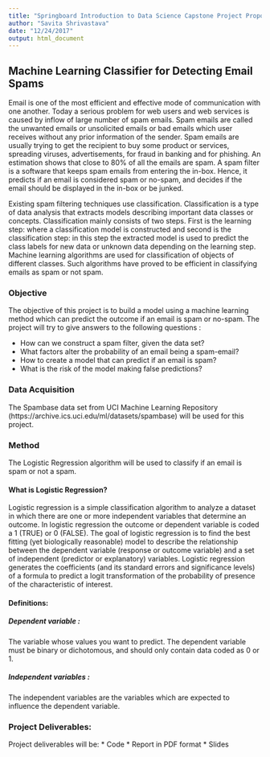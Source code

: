 ```yaml
---
title: "Springboard Introduction to Data Science Capstone Project Proposal"
author: "Savita Shrivastava"
date: "12/24/2017"
output: html_document
---
```



## Machine Learning Classifier for Detecting Email Spams


Email is one of the most efficient and effective mode of communication with one another. Today a serious problem for web users and web services is caused by inflow of large number of spam emails. Spam emails are called the unwanted emails or unsolicited emails or bad emails which user receives without any prior information of the sender. Spam emails are usually trying to get the recipient to buy some product or services, spreading viruses, advertisements, for fraud in banking and for phishing. An estimation shows that close to 80% of all the emails are spam. 
A spam filter is a software that keeps spam emails from entering the in-box. Hence, it predicts if an email is considered spam or no-spam, and decides if the email should be displayed in the in-box or be junked. 

Existing spam filtering techniques use classification. Classification is a type of data analysis that extracts models describing important data classes or concepts. Classification mainly consists of two steps. First is the learning step: where a classification model is constructed and second is the classification step: in this step the extracted model is used to predict the class labels for new data or unknown data depending on the learning step. Machine learning algorithms are used for classification of objects of different classes. Such algorithms have proved to be efficient in classifying emails as spam or not spam. 

### Objective
The objective of this project is to build a model using a machine learning method which can predict the outcome if an email is spam or no-spam. The project will try to give answers to the following questions :

 * How can we construct a spam filter, given the data set? 
 * What factors alter the probability of an email being a spam-email?
 * How to create a model that can predict if an email is spam? 
 * What is the risk of the model making false predictions?

### Data Acquisition
The Spambase data set from UCI Machine Learning Repository (https://archive.ics.uci.edu/ml/datasets/spambase) will be used for this project.

### Method
The Logistic Regression algorithm will be used to classify if an email is spam or not a spam. 

#### What is Logistic Regression?

Logistic regression is a simple classification algorithm to analyze a dataset in which there are one or more independent variables that determine an outcome.  In logistic regression the outcome or dependent variable is coded a 1 (TRUE) or 0 (FALSE).
The goal of logistic regression is to find the best fitting (yet biologically reasonable) model to describe the relationship between the dependent variable (response or outcome variable) and a set of independent (predictor or explanatory) variables. Logistic regression generates the coefficients (and its standard errors and significance levels) of a formula to predict a logit transformation of the probability of presence of the characteristic of interest.
 
#### Definitions:
##### Dependent variable : 
The variable whose values you want to predict. The dependent variable must be binary or dichotomous, and should only contain data coded as 0 or 1. 

##### Independent variables : 
The independent variables are the variables which are expected to influence the dependent variable.

### Project Deliverables:
Project deliverables will be:
 * Code
 * Report in PDF format
 * Slides

